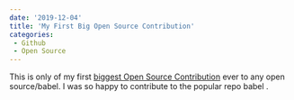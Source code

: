 ```yaml
---
date: '2019-12-04'
title: 'My First Big Open Source Contribution'
categories:
 - Github
 - Open Source
---
```


This is only of my first [biggest Open Source Contribution](https://github.com/babel/babel/pull/7937) ever to any open source/babel.
I was so happy to contribute to the popular repo babel .
